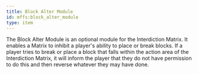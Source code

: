 ```yaml
---
title: Block Alter Module
id: mffs:block_alter_module
type: item
---
```


The Block Alter Module is an optional module for the Interdiction Matrix. It enables a Matrix to inhibit a player's
ability to place or break blocks. If a player tries to break or place a block that falls within the action area of the
Interdiction Matrix, it will inform the player that they do not have permission to do this and then reverse whatever
they may have done.
